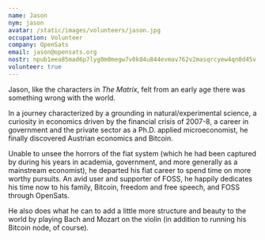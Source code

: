 ```yaml
---
name: Jason
nym: jason
avatar: /static/images/volunteers/jason.jpg
occupation: Volunteer
company: OpenSats
email: jason@opensats.org
nostr: npub1eea85mad6p7lyg0m0megw7v0k84u844evmav762v2masqrcyew4qn0d45v
volunteer: true
---
```


Jason, like the characters in _The Matrix_, felt from an early age there was
something wrong with the world.

In a journey characterized by a grounding in natural/experimental science, a
curiosity in economics driven by the financial crisis of 2007-8, a career in
government and the private sector as a Ph.D. applied microeconomist, he finally
discovered Austrian economics and Bitcoin.

Unable to unsee the horrors of the fiat system (which he had been captured by
during his years in academia, government, and more generally as a mainstream
economist), he departed his fiat career to spend time on more worthy pursuits.
An avid user and supporter of FOSS, he happily dedicates his time now to his
family, Bitcoin, freedom and free speech, and FOSS through OpenSats.

He also does what he can to add a little more structure and beauty to the world
by playing Bach and Mozart on the violin (in addition to running his Bitcoin
node, of course).
